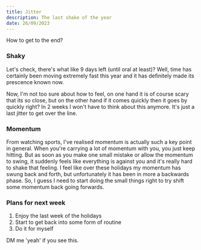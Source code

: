 ```yaml
---
title: Jitter
description: The last shake of the year
date: 26/09/2023
---
```


How to get to the end?

### Shaky

Let's check, there's what like 9 days left (until oral at least)? Well, time has certainly been moving extremely fast this year and it has definitely made its prescence known now.

Now, I'm not too sure about how to feel, on one hand it is of course scary that its so close, but on the other hand if it comes quickly then it goes by quickly right? In 2 weeks I won't have to think about this anymore. It's just a last jitter to get over the line.

### Momentum

From watching sports, I've realised momentum is actually such a key point in general. When you're carrying a lot of momentum with you, you just keep hitting. But as soon as you make one small mistake or allow the momentum to swing, it suddenly feels like everything is against you and it's really hard to shake that feeling. I feel like over these holidays my momentum has swung back and forth, but unfortunately it has been in more a backwards phase. So, I guess I need to start doing the small things right to try shift some momentum back going forwards.

### Plans for next week

1. Enjoy the last week of the holidays
2. Start to get back into some form of routine
3. Do it for myself

DM me 'yeah' if you see this.